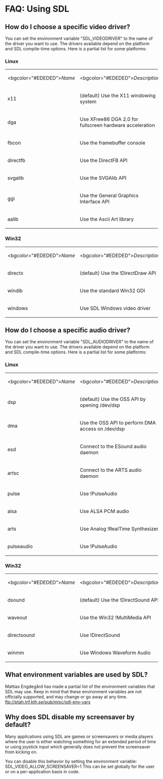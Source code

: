 = FAQ: Using SDL =


== How do I choose a specific video driver? ==

You can set the environment variable "SDL_VIDEODRIVER" to the name of the driver you want to use. The drivers available depend on the platform and SDL compile-time options. Here is a partial list for some platforms:

=== Linux ===
{|
|<bgcolor="#EDEDED">''Name''
|<bgcolor="#EDEDED">''Description''
|<bgcolor="#EDEDED">''1.2''
|<bgcolor="#EDEDED">''2.0''
|-
|x11                        
| (default) Use the X11 windowing system 
| yes 
| yes 
|-
|dga                        
|Use XFree86 DGA 2.0 for fullscreen hardware acceleration 
| yes 
|     
|-
|fbcon                      
|Use the framebuffer console             
| yes 
|     
|-
|directfb                   
|Use the DirectFB API                    
| yes 
| yes 
|-
|svgalib                    
|Use the SVGAlib API                     
| yes 
|     
|-
|ggi                        
|Use the General Graphics Interface API  
| yes 
|     
|-
|aalib                      
|Use the Ascii Art library               
| yes 
|     
|}

=== Win32 ===
{|
|<bgcolor="#EDEDED">''Name''
|<bgcolor="#EDEDED">''Description''
|<bgcolor="#EDEDED">''1.2''
|<bgcolor="#EDEDED">''2.0''
|-
|directx                    
|(default) Use the !DirectDraw API 
| yes 
|     
|-
|windib                     
|Use the standard Win32 GDI        
| yes 
|     
|-
|windows                    
|Use SDL Windows video driver      
|     
| yes 
|}

== How do I choose a specific audio driver? ==
You can set the environment variable "SDL_AUDIODRIVER" to the name of the driver you want to use. The drivers available depend on the platform and SDL compile-time options. Here is a partial list for some platforms:

=== Linux ===
{|
|<bgcolor="#EDEDED">''Name''
|<bgcolor="#EDEDED">''Description''
|<bgcolor="#EDEDED">''1.2''
|<bgcolor="#EDEDED">''2.0''
|-
|dsp                        
|(default) Use the OSS API by opening /dev/dsp
| yes 
| yes 
|-
|dma                        
|Use the OSS API to perform DMA access on /dev/dsp
| yes 
|     
|-
|esd                        
|Connect to the ESound audio daemon
| yes 
| yes 
|-
|artsc                      
|Connect to the ARTS audio daemon  
| yes 
|     
|-
|pulse                      
|Use !PulseAudio                   
| yes 
|     
|-
|alsa                       
|Use ALSA PCM audio                
| yes 
| yes 
|-
|arts                       
|Use Analog !RealTime Synthesizer  
| yes 
| yes 
|-
|pulseaudio                 
|Use !PulseAudio                   
|     
| yes 
|}

=== Win32 ===
{|
|<bgcolor="#EDEDED">''Name''
|<bgcolor="#EDEDED">''Description''
|<bgcolor="#EDEDED">''1.2''
|<bgcolor="#EDEDED">''2.0''
|-
|dsound                     
|(default) Use the !DirectSound API
| yes 
|     
|-
|waveout                    
|Use the Win32 !MultiMedia API     
| yes 
|     
|-
|directsound                
|Use !DirectSound                  
|     
| yes 
|-
|winmm                      
|Use Windows Waveform Audio        
|     
| yes 
|}

== What environment variables are used by SDL? ==
Mattias Engdegård has made a partial list of the environment variables that SDL may use. Keep in mind that these environment variables are not officially supported, and may change or go away at any time.
ftp://ptah.lnf.kth.se/pub/misc/sdl-env-vars

== Why does SDL disable my screensaver by default? ==
Many applications using SDL are games or screensavers or media players where the user is either watching something for an extended period of time or using joystick input which generally does not prevent the screensaver from kicking on.

You can disable this behavior by setting the environment variable:
SDL_VIDEO_ALLOW_SCREENSAVER=1
This can be set globally for the user or on a per-application basis in code. 
